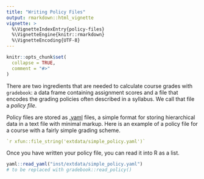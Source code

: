 ```yaml
---
title: "Writing Policy Files"
output: rmarkdown::html_vignette
vignette: >
  %\VignetteIndexEntry{policy-files}
  %\VignetteEngine{knitr::rmarkdown}
  %\VignetteEncoding{UTF-8}
---
```


```r
knitr::opts_chunk$set(
  collapse = TRUE,
  comment = "#>"
)
```

There are two ingredients that are needed to calculate course grades with `gradebook`: a data frame containing assignment scores and a file that encodes the grading policies often described in a syllabus. We call that file a *policy file*.

Policy files are stored as [.yaml](https://www.cloudbees.com/blog/yaml-tutorial-everything-you-need-get-started) files, a simple format for storing hierarchical data in a text file with minimal markup. Here is an example of a policy file for a course with a fairly simple grading scheme.

```yaml
`r xfun::file_string('extdata/simple_policy.yaml')`
```

Once you have written your policy file, you can read it into R as a list.

```r
yaml::read_yaml("inst/extdata/simple_policy.yaml")
# to be replaced with gradebook::read_policy()
```

